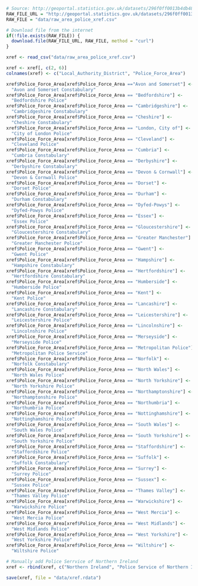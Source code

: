 ```r

# Source: http://geoportal.statistics.gov.uk/datasets/296f0ff0013b4db484bacf2e2a8dd613_0.csv
RAW_FILE_URL = "http://geoportal.statistics.gov.uk/datasets/296f0ff0013b4db484bacf2e2a8dd613_0.csv"
RAW_FILE = "data/raw_area_police_xref.csv"

# Download file from the internet
if(!file.exists(RAW_FILE)) {
  download.file(RAW_FILE_URL, RAW_FILE, method = "curl")
}

xref <- read_csv("data/raw_area_police_xref.csv")

xref <- xref[, c(2, 6)]
colnames(xref) <- c("Local_Authority_District", "Police_Force_Area")

xref$Police_Force_Area[xref$Police_Force_Area =="Avon and Somerset"] <-
  "Avon and Somerset Constabulary"
xref$Police_Force_Area[xref$Police_Force_Area == "Bedfordshire"] <-
  "Bedfordshire Police"
xref$Police_Force_Area[xref$Police_Force_Area == "Cambridgeshire"] <-
  "Cambridgeshire Constabulary"
xref$Police_Force_Area[xref$Police_Force_Area == "Cheshire"] <-
  "Cheshire Constabulary"
xref$Police_Force_Area[xref$Police_Force_Area == "London, City of"] <-
  "City of London Police"
xref$Police_Force_Area[xref$Police_Force_Area == "Cleveland"] <-
  "Cleveland Police"
xref$Police_Force_Area[xref$Police_Force_Area == "Cumbria"] <-
  "Cumbria Constabulary"
xref$Police_Force_Area[xref$Police_Force_Area == "Derbyshire"] <-
  "Derbyshire Constabulary"
xref$Police_Force_Area[xref$Police_Force_Area == "Devon & Cornwall"] <-
  "Devon & Cornwall Police"
xref$Police_Force_Area[xref$Police_Force_Area == "Dorset"] <-
  "Dorset Police"
xref$Police_Force_Area[xref$Police_Force_Area == "Durham"] <-
  "Durham Constabulary"
xref$Police_Force_Area[xref$Police_Force_Area == "Dyfed-Powys"] <-
  "Dyfed-Powys Police"
xref$Police_Force_Area[xref$Police_Force_Area == "Essex"] <-
  "Essex Police"
xref$Police_Force_Area[xref$Police_Force_Area == "Gloucestershire"] <-
  "Gloucestershire Constabulary"
xref$Police_Force_Area[xref$Police_Force_Area == "Greater Manchester"] <-
  "Greater Manchester Police"
xref$Police_Force_Area[xref$Police_Force_Area == "Gwent"] <-
  "Gwent Police"
xref$Police_Force_Area[xref$Police_Force_Area == "Hampshire"] <-
  "Hampshire Constabulary"
xref$Police_Force_Area[xref$Police_Force_Area == "Hertfordshire"] <-
  "Hertfordshire Constabulary"
xref$Police_Force_Area[xref$Police_Force_Area == "Humberside"] <-
  "Humberside Police"
xref$Police_Force_Area[xref$Police_Force_Area == "Kent"] <-
  "Kent Police"
xref$Police_Force_Area[xref$Police_Force_Area == "Lancashire"] <-
  "Lancashire Constabulary"
xref$Police_Force_Area[xref$Police_Force_Area == "Leicestershire"] <-
  "Leicestershire Police"
xref$Police_Force_Area[xref$Police_Force_Area == "Lincolnshire"] <-
  "Lincolnshire Police"
xref$Police_Force_Area[xref$Police_Force_Area == "Merseyside"] <-
  "Merseyside Police"
xref$Police_Force_Area[xref$Police_Force_Area == "Metropolitan Police"] <-
  "Metropolitan Police Service"
xref$Police_Force_Area[xref$Police_Force_Area == "Norfolk"] <-
  "Norfolk Constabulary"
xref$Police_Force_Area[xref$Police_Force_Area == "North Wales"] <-
  "North Wales Police"
xref$Police_Force_Area[xref$Police_Force_Area == "North Yorkshire"] <-
  "North Yorkshire Police"
xref$Police_Force_Area[xref$Police_Force_Area == "Northamptonshire"] <-
  "Northamptonshire Police"
xref$Police_Force_Area[xref$Police_Force_Area == "Northumbria"] <-
  "Northumbria Police"
xref$Police_Force_Area[xref$Police_Force_Area == "Nottinghamshire"] <-
  "Nottinghamshire Police"
xref$Police_Force_Area[xref$Police_Force_Area == "South Wales"] <-
  "South Wales Police"
xref$Police_Force_Area[xref$Police_Force_Area == "South Yorkshire"] <-
  "South Yorkshire Police"
xref$Police_Force_Area[xref$Police_Force_Area == "Staffordshire"] <-
  "Staffordshire Police"
xref$Police_Force_Area[xref$Police_Force_Area == "Suffolk"] <-
  "Suffolk Constabulary"
xref$Police_Force_Area[xref$Police_Force_Area == "Surrey"] <-
  "Surrey Police"
xref$Police_Force_Area[xref$Police_Force_Area == "Sussex"] <-
  "Sussex Police"
xref$Police_Force_Area[xref$Police_Force_Area == "Thames Valley"] <-
  "Thames Valley Police"
xref$Police_Force_Area[xref$Police_Force_Area == "Warwickshire"] <-
  "Warwickshire Police"
xref$Police_Force_Area[xref$Police_Force_Area == "West Mercia"] <-
  "West Mercia Police"
xref$Police_Force_Area[xref$Police_Force_Area == "West Midlands"] <-
  "West Midlands Police"
xref$Police_Force_Area[xref$Police_Force_Area == "West Yorkshire"] <-
  "West Yorkshire Police"
xref$Police_Force_Area[xref$Police_Force_Area == "Wiltshire"] <-
  "Wiltshire Police"

# Manually add Police Serrvice of Northern Ireland
xref <- rbind(xref, c("Northern Ireland", "Police Service of Northern Ireland"))

save(xref, file = "data/xref.rdata")
```
